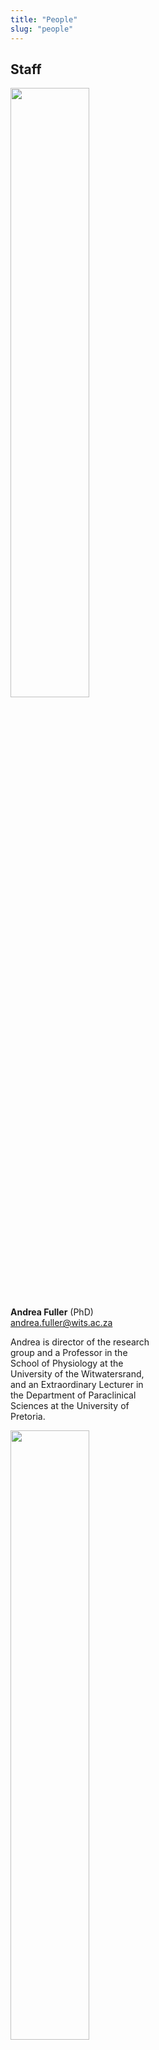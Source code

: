 ```yaml
---
title: "People"
slug: "people"
---
```


## Staff
<!-- start staff flex container -->
<div class="flex-container"> 

<!-- Andrea Fuller -->
<div class="card flex-item">
<img src="../img/people/1-andrea-fuller.jpg" class="img-circle" style="width:50%;">
<div class="container">
<b>Andrea Fuller</b> (PhD) 
<br><a href="mailto:andrea.fuller@wits.ac.za">andrea.fuller@wits.ac.za</a> 
<p style="max-width:230px;text-align:left">Andrea is director of the research group and a Professor in the School of Physiology at the University of the Witwatersrand, and an Extraordinary Lecturer in the Department of Paraclinical Sciences at the University of Pretoria.</p>
</div>
</div>
<!-- Robyn Hetem  -->
<div class="card flex-item">
<img src="../img/people/2-robyn-hetem.jpg" class="img-circle" style="width:50%;">
<div class="container">
<b>Robyn Hetem</b> (PhD) 
<br><a href="mailto:robyn.hetem@wits.ac.za">robyn.hetem@wits.ac.za</a> 
<p style="max-width:230px;text-align:left">Robyn is a Researcher in the School of Animal, Plant and Environmental Sciences at the University of the Witwatersrand.</p>
</div>
</div>
<!-- Leith Meyer -->
<div class="card flex-item">
<img src="../img/people/3-leith-meyer.jpg" class="img-circle" style="width:50%;">
<div class="container">
<b>Leith Meyer</b> (BVSc, PhD) 
<br><a href="mailto:leith.meyer@up.ac.za">leith.meyerm@up.ac.za</a> 
<p style="max-width:230px;text-align:left">Leith is an Associate Professor in the Department of Paraclinical Sciences at the University of Pretoria, and an Honorary Senior Research Fellow in the School of Physiology at the University of the Witwatersrand.</p>
</div>
</div>
<!-- Shane Maloney  -->
<div class="card flex-item">
<img src="../img/people/4-shane-maloney.jpg" class="img-circle" style="width:50%;">
<div class="container">
<b>Shane Maloney</b> (PhD) 
<br><a href="mailto:shane.maloney@uwa.edu.au">shane.maloney@uwa.edu.au</a> 
<p style="max-width:230px;text-align:left">Shane is a Professor of Physiology and Head of the School of Human Sciences at the University of Western Australia, Australia, and an Honorary Professorial Research Fellow in the School of Physiology at the University of the Witwatersrand.</p>
</div>
</div>
<!-- Richard McFarland  -->
<div class="card flex-item">
<img src="../img/people/5-richard-mcfarland.jpg" class="img-circle" style="width:50%;">
<div class="container">
<b>Richard McFarland</b> (PhD) 
<br><a href="mailto:richard.mcfarland@wisc.edu">richard.mcfarland@wisc.edu</a> 
<p style="max-width:230px;text-align:left">Richard is an Assistant Professor in the Department of Anthropology at the University of Wisconsin-Madison, USA, and an Honorary Senior Research Fellow in the School of Physiology at the University of the Witwatersrand.</p>
</div>
</div>
<!-- Duncan Mitchell  -->
<div class="card flex-item">
<img src="../img/people/6-duncan-mitchell.jpg" class="img-circle" style="width:50%;">
<div class="container">
<b>Duncan Mitchell</b> (PhD, DSc) 
<br><a href="mailto:duncan.mitchell@wits.ac.za">duncan.mitchell@wits.ac.za</a> 
<p style="max-width:230px;text-align:left">Duncan is Emeritus Professor and Honorary Professorial Research Fellow in the School of Physiology at the University of the Witwatersrand, and an Adjunct Professor in the School of Human Sciences at the University of Western Australia.</p>
</div>
</div>
<!-- Ned Snelling -->
<div class="card flex-item">
<img src="../img/people/edward-snelling.jpg" class="img-circle" style="width:50%;">
<div class="container">
<b>Edward Snelling</b> (PhD) 
<br><a href="mailto:edward.snelling@up.ac.za">edward.snelling@up.ac.za</a> 
<p style="max-width:230px;text-align:left">Edward (Ned) is a lecturer in the Department of Anatomy and Physiology in the Faculty of Veterinary Science at the University of Pretoria, South Africa, and an Honorary Research Fellow in the School of Physiology at the University of the Witwatersrand.</p>
</div>
</div>
<!-- Benjamin Rey  -->
<div class="card flex-item">
<img src="../img/people/7-benjamin-rey.jpg" class="img-circle" style="width:50%;">
<div class="container">
<b>Benjamin Rey</b> (PhD) 
<br><a href="mailto:benjamin.rey@univ-lyon1.fr">benjamin.rey@univ-lyon1.fr</a> 
<p style="max-width:230px;text-align:left">Benjamin is a Research Assistant at the Biometry and Evolutionary Biology Laboratory at the University of Lyon, in France, and an Honorary Research Fellow in the School of Physiology at the University of the Witwatersrand.</p>
</div>
</div>

</div>
<!-- end staff flex container -->

## Postdoctoral fellows
<!-- start postdoc flex container -->
<div class="flex-container"> 

<!-- Tanja van de Ven  -->
<div class="card flex-item">
<img src="../img/people/tanja-vandeven.jpg" class="img-circle" style="width:50%;">
<div class="container">
<b>Tanja van de Ven</b> (PhD) 
<br><a href="mailto:tanja.vandeven@wits.ac.za">tanja.vandeven@wits.ac.za</a> 
<p style="max-width:230px;text-align:left">Tanja studied the responses of birds to heat during her PhD at the University of Cape Town, under the supervision of Susie Cunningham and Andrew McKechnie. Having lived in the Kalahari for much of that time, she extends her interests now to understand how mammals in hot, arid environments will cope with climate change.</p>
</div>
</div>
<!-- Vinicius Fonseca  -->
<div class="card flex-item">
<img src="../img/people/vinicius-fonseca.jpg" class="img-circle" style="width:50%;">
<div class="container">
<b>Vinicius Fonseca</b> (PhD) 
<br><a href="mailto:vinicius.fonseca@wits.ac.za">vinicius.fonseca@wits.ac.za</a> 
<p style="max-width:230px;text-align:left">Vinicius studied heat exchange in livestock for his PhD at the University of São Paulo, Brazil. Vinicius will be extending his skills for making remote phsyiological measurements using biologging techology.</p>
</div>
</div>
</div>
<!-- end postdoc flex container -->

## Technical staff & NRF interns
<!-- start tech staff flex container -->
<div class="flex-container"> 

<!-- Tapiwa Chinaka -->
<div class="card flex-item">
<img src="../img/people/tapiwa-chinaka.jpg" class="img-circle" style="width:50%;">
<div class="container">
<b>Tapiwa Chinaka</b> 
<br><a href="mailto:tapiwa.chinaka@wits.ac.za">tapiwa.chinaka@wits.ac.za</a> 
<p style="max-width:230px;text-align:left">Tapiwa is a senior technician in the group.</p>
</div>
</div>
<!-- Valery Phakoago  -->
<div class="card flex-item">
<img src="../img/people/valery-phakoago.jpg" class="img-circle" style="width:50%;">
<div class="container">
<b>Valery Phakoago</b>
<br><a href="mailto:valery.phakoago@wits.ac.za">valery.phakoago@wits.ac.za</a> 
<p style="max-width:230px;text-align:left">Valery is an NRF intern.</p>
</div>
</div>
<!-- Zipho Zwane  -->
<div class="card flex-item">
<img src="../img/people/zipho-zwane.jpg" class="img-circle" style="width:50%;">
<div class="container">
<b>Zipho Zwane</b>
<br><a href="mailto:zipho.zwane@wits.ac.za">zipho.zwane@wits.ac.za</a> 
<p style="max-width:230px;text-align:left">Zipho is a technician in the group.</p>
</div>
</div>

</div>
<!-- end tech staff flex container -->

## Postgraduate students
<!-- start postgrad flex container -->
<div class="flex-container"> 

<!-- Arista Botha -->
<div class="card flex-item">
<img src="../img/people/arista-botha.jpg" class="img-circle" style="width:50%;">
<div class="container">
<b>Arista Botha</b>
<br><a href="mailto:arista.vanstaden@wits.ac.za">arista.vanstaden@wits.ac.za</a> 
<p style="max-width:230px;text-align:left"><span style="color:red;">Associate research officer</span> and <span style="color:red;">PhD candidate</span>: Body temperature patterns as an indication of nutritional well-being in ungulates. 
</p>
</div>
</div>
<!-- Jessica Briner -->
<div class="card flex-item">
<img src="../img/people/jessica-briner.jpg" class="img-circle" style="width:50%;">
<div class="container">
<b>Jessica Briner</b>
<br><a href="mailto:jessbriner@gmail.com">jessbriner@gmail.com</a> 
<p style="max-width:230px;text-align:left"><span style="color:red;">PhD candidate</span>: Effects of size, social status and age on body temperature regulation: a comparison of free-living chacma baboons and vervet monkeys.
</p>
</div>
</div>
<!-- Kiara Haylock -->
<div class="card flex-item">
<img src="../img/people/kiara-haylock.jpg" class="img-circle" style="width:50%;">
<div class="container">
<b>Kiara Haylock</b>
<br><a href="mailto:kiara.haylock1@gmail.com">kiara.haylock1@gmail.com</a> 
<p style="max-width:230px;text-align:left"><span style="color:red;">PhD candidate</span>: Flexibility of body temperature and behaviour in sable antelope.</p>
</div>
</div>
<!-- Zach Mills -->
<div class="card flex-item">
<img src="../img/people/zach-mills.jpg" class="img-circle" style="width:50%;">
<div class="container">
<b>Zach Mills</b>
<br><a href="mailto:2068817@students.wits.ac.za">2068817@students.wits.ac.za</a> 
<p style="max-width:230px;text-align:left"><span style="color:red;">MSc candidate</span>: Body temeprature and activity patterns in free-living hyaenas.</p>
</div>
</div>
<!-- Wendy Panaino  -->
<div class="card flex-item">
<img src="../img/people/wendy-paniano.jpg" class="img-circle" style="width:50%;">
<div class="container">
<b>Wendy Panaino</b> 
<br><a href="mailto:wpanaino@gmail.com">wpanaino@gmail.com</a> 
<p style="max-width:230px;text-align:left"><span style="color:red;">PhD candidate</span>: Body temperature, diet and activity of free-living ground pangolins (<em>Smutsia temminckii</em>) in a semi-arid environment.</p>
</div>
</div>
<!-- Carmen Roberts  -->
<div class="card flex-item">
<img src="../img/people/carmen-roberts.jpg" class="img-circle" style="width:50%;">
<div class="container">
<b>Carmen Roberts</b> 
<br><a href="mailto:carmen.roberts101@yahoo.com">carmen.roberts@yahoo.com</a> 
<p style="max-width:230px;text-align:left"><span style="color:red;">MSc candidate</span>: Effect of lactation on body temperatures of free-living vervet monkeys.</p>
</div>
</div>
<!-- Gareth Zeiler  -->
<div class="card flex-item">
<img src="../img/people/gareth-zeiler.jpg" class="img-circle" style="width:50%;">
<div class="container">
<b>Gareth Zeiler</b> 
<br><a href="mailto:gareth.zeiler@up.ac.za">gareth.zeiler@up.ac.za</a> 
<p style="max-width:230px;text-align:left"><span style="color:red;">PhD candidate</span>: Physiological effects of rapid intravenous infusion of fluids for the treatment of hypovolaemic hypotension in anaesthetised cats.</p>
</div>
</div>

<!-- end postgrad flex container -->
</div>

## Recent alumni
<!-- start alumni flex container -->
<div class="flex-container"> 

<!-- Peter Buss -->
<div class="card flex-item">
<img src="../img/people/peter-buss.jpg" class="img-circle" style="width:50%;">
<div class="container">
<b>Peter Buss</b>
<p style="max-width:230px;text-align:left"><em>Veterinary Senior Manager, South African National Parks</em>
<br><span style="color:red;">PhD</span> (2017): Understanding the physiological basis for managing anaesthetic related hypoxia in wildlife.</p>
</div>
</div>
<!-- Shaun D’Araujo -->
<div class="card flex-item">
<img src="../img/people/shaun-daraujo.jpg" class="img-circle" style="width:50%;">
<div class="container">
<b>Shaun D’Araujo</b>
<p style="max-width:230px;text-align:left"><em>Guide, Londolozi Game Reserve, South Africa</em>
<br><span style="color:red;">MSc</span> (2016): The relationship between body and environmental temperatures in savanna elephants (<em>Loxodonta africana</em>).</p>
</div>
</div>
<!-- Melinda Boyers  -->
<div class="card flex-item">
<img src="../img/people/melinda-boyers.jpg" class="img-circle" style="width:50%;">
<div class="container">
<b>Melinda Boyers</b> 
<p style="max-width:230px;text-align:left"><em>Postdoctoral Fellow, University of the Witwatersrand, South Africa</em>
<br><span style="color:red;">PhD</span> (2018): A comparative study of movement and thermoregulatory responses of blue wildebeest and gemsbok to aridity.</p>
</div>
</div>
<!-- Stephanie de Lange -->
<div class="card flex-item">
<img src="../img/people/stephanie-delange.jpg" class="img-circle" style="width:50%;">
<div class="container">
<b>Stephanie de Lange</b>
<p style="max-width:230px;text-align:left"><em>Park Warden, Gondwana Collection, Namibia</em>
<br><span style="color:red;">MSc</span> (2016): Tremors in white rhinoceros (<em>Ceratotherium simum</em>) during chemical immobilisation.
</p>
</div>
</div>
<!-- Anna Haw -->
<div class="card flex-item">
<img src="../img/people/anna-haw.jpg" class="img-circle" style="width:50%;">
<div class="container">
<b>Anna Haw</b>
<p style="max-width:230px;text-align:left"><em>MBA candidate, Stanford University, USA</em>
<br><span style="color:red;">PhD</span> (2016): Reduction of respiratory depression during chemical immobilization of herbivores.</p>
</div>
</div>
<!-- Hilary Lease -->
<div class="card flex-item">
<img src="../img/people/hilary-lease.jpg" class="img-circle" style="width:50%;">
<div class="container">
<b>Hilary Lease</b>
<p style="max-width:230px;text-align:left"><em>Lecturer, University of Arizona, USA</em>
<br><span style="color:red;">Postdoctoral fellow</span> (2014)</p>
</div>
</div>
<!-- Michael Mole -->
<div class="card flex-item">
<img src="../img/people/michael-mole.jpg" class="img-circle" style="width:50%;">
<div class="container">
<b>Michael Mole</b>
<p style="max-width:230px;text-align:left"><em>Research Assistant, University of Pretoria, South Africa</em>
<br><span style="color:red;">MSc</span> (2016): Behavioural thermoregulation in free-ranging savanna elephants (<em>Loxodonta africana</em>).</p>
</div>
</div>
<!-- Davison Moyo -->
<div class="card flex-item">
<img src="../img/people/davison-moyo.jpg" class="img-circle" style="width:50%;">
<div class="container">
<b>Davison Moyo</b>
<p style="max-width:230px;text-align:left"><span style="color:red;">PhD</span> (2017): Thermoregulation, febrile responses and intestinal fluid secretion of local pigs: responses that could buffer effects of climate change.</p>
</div>
</div>
<!-- Ian Murray -->
<div class="card flex-item">
<img src="../img/people/ian-murray.jpg" class="img-circle" style="width:50%;">
<div class="container">
<b>Ian Murray</b>
<p style="max-width:230px;text-align:left"><em>Conservation Biologist, Arizona, USA</em>
<br><span style="color:red;">Postdoctoral fellow</span> (2015)</p>
</div>
</div>
<!-- Maartin Strauss -->
<div class="card flex-item">
<img src="../img/people/maartin-strauss.jpg" class="img-circle" style="width:50%;">
<div class="container">
<b>Maartin Strauss</b>
<p style="max-width:230px;text-align:left"><em>Senior Lecturer, University of South Africa (UNISA), South Africa</em>
<br><span style="color:red;">PhD</span> (2017): Water conservation strategies of large African ungulates.</p>
</div>
</div>
<!-- Nora Weyer  -->
<div class="card flex-item">
<img src="../img/people/nora-weyer.jpg" class="img-circle" style="width:50%;">
<div class="container">
<b>Nora Weyer</b> 
<p style="max-width:230px;text-align:left"><em>Project Officer, International Panel for Climate Change, Germany</em>
<br><span style="color:red;">PhD</span> (2018): Physiological plasticity of free-living aardvark (<em>Orycteropus afer</em>) during changes in climate and resource availability.</p>
</div>
</div>

<!-- end alumni flex container -->
</div>

